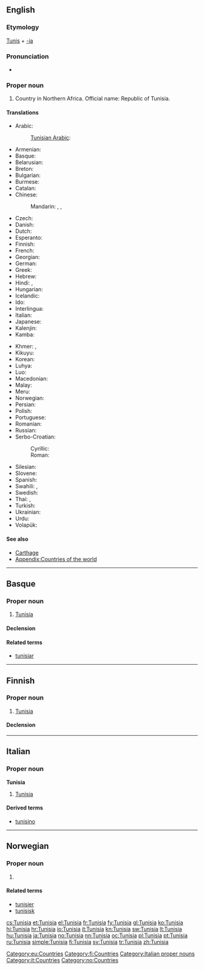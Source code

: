 {{also|Tunísia}}
==English==
{{wikipedia}}

===Etymology===
[[Tunis]] + [[-ia]]

===Pronunciation===
* {{audio|En-us-Tunisia.ogg|Audio (US)}}
*: {{rhymes|iʒə}}

===Proper noun===
{{en-proper noun}}

# Country in Northern Africa. Official name: Republic of Tunisia.

====Translations====
{{trans-top|Republic of Tunisia}}
* Arabic: {{t+|ar|تونس|m|tr=tuunis}}
*: [[Tunisian Arabic]]: {{tø|aeb|تونس|f|alt=تُونِسْ|tr=tūnis|sc=Arab}}
* Armenian: {{t-|hy|Թունիս|tr=T'unis}}
* Basque: {{t-|eu|Tunisia}}
* Belarusian: {{t-|be|Туніс|m|tr=Tunís|sc=Cyrl}}
* Breton: {{t-|br|Tunizia}}
* Bulgarian: {{t-|bg|Тунис|m|tr=Tunís|sc=Cyrl}}
* Burmese: {{t-|my|တူနီးရှားနိုင်ငံ|sc=Mymr}}
* Catalan: {{t+|ca|Tunísia|f}}
* Chinese:
*: Mandarin: {{t-|cmn|突尼斯|tr=Tūnísī|sc=Hani}}, {{t|cmn|突尼西亞|sc=Hani}}, {{t|cmn|突尼西亚|tr=Tūníxīyà|sc=Hani}}
* Czech: {{t+|cs|Tunisko|n}}
* Danish: {{t+|da|Tunesien}}
* Dutch: {{t+|nl|Tunesië}}
* Esperanto: {{t-|eo|Tunizio}}
* Finnish: {{t+|fi|Tunisia}}
* French: {{t+|fr|Tunisie|f}}
* Georgian: {{t-|ka|ტუნისი|tr=tunisi|sc=Geor}}
* German: {{t+|de|Tunesien|n}}
* Greek: {{t+|el|Τυνησία|f}}
* Hebrew: {{t-|he|תוניסיה|sc=Hebr}}
* Hindi: {{t+|hi|ट्यूनिशिया|m|tr=ṭyūniśiyā|sc=Deva}}, {{t-|hi|तूनिस|tr=tūnis|sc=Deva}}
* Hungarian: {{t+|hu|Tunézia}}
* Icelandic: {{t+|is|Túnis|n}}
* Ido: {{t+|io|Tunizia}}
* Interlingua: {{t-|ia|Tunisia}}
* Italian: {{t+|it|Tunisia|f}}
* Japanese: {{t+|ja|チュニジア|tr=Chunijia}}
* Kalenjin: {{tø|kln|Tunisia}}
* Kamba: {{tø|kam|Tunisia}}
{{trans-mid}}
* Khmer: {{t-|km|ប្រទេសទុយណេស៊ី|tr=prɑteih tuynesii|sc=Khmr}}, {{t-|km|ទុយណេស៊ី|tr=tuynesii|sc=Khmr}}
* Kikuyu: {{tø|ki|Tunisia}}
* Korean: {{t+|ko|튀니지|tr=Twiniji|sc=Kore}}
* Luhya: {{tø|luy|Tunisia}}
* Luo: {{tø|luo|Tunisia}}
* Macedonian: {{t-|mk|Тунис|m|tr=Túnis}}
* Malay: {{t-|ms|Tunisia}}
* Meru: {{tø|mer|Tunisia}}
* Norwegian: {{t+|no|Tunisia}}
* Persian: {{t-|fa|تونس|tr=Tunes|sc=fa-Arab}}
* Polish: {{t+|pl|Tunezja}}
* Portuguese: {{t+|pt|Tunísia}}
* Romanian: {{t-|ro|Tunisia|f}}
* Russian: {{t+|ru|Тунис|m|tr=Tunís}}
* Serbo-Croatian:
*: Cyrillic: {{t-|sh|Ту̀нис|m|sc=Cyrl}}
*: Roman: {{t-|sh|Tùnis|m}}
* Silesian: {{tø|szl|Tůnezyjo|f}}
* Slovene: {{t-|sl|Tunízija|f}}
* Spanish: {{t+|es|Túnez}}
* Swahili: {{t+|sw|Tunisia}}, {{t-|sw|Utunisi}}
* Swedish: {{t+|sv|Tunisien}}
* Thai: {{t-|th|ประเทศตูนิเซีย|tr=bpràtêt dtoonísia|sc=Thai}}, {{t+|th|ตูนิเซีย|tr=dtoonísia|sc=Thai}}
* Turkish: {{t+|tr|Tunus}}
* Ukrainian: {{t+|uk|Туніс|m|tr=Tunís|sc=Cyrl}}
* Urdu: {{t-|ur|تونس|tr=tūnis|sc=ur-Arab}}
* Volapük: {{t+|vo|Tünisän}}
{{trans-bottom}}

====See also====
* [[Carthage]]
* [[Appendix:Countries of the world]]

----

==Basque==
{{wikipedia|lang=eu}}

===Proper noun===
{{head|eu|proper noun}}

# [[#English|Tunisia]]

====Declension====
{{eu-decl-prop inanim noun-a|AWW=Tunisi|a=1}}

====Related terms====
* [[tunisiar]]

[[Category:eu:Countries]]

----

==Finnish==
{{wikipedia|lang=fi}}

===Proper noun===
{{fi-proper noun}}

# [[#English|Tunisia]]

====Declension====
{{fi-decl-kulkija|Tunisi|nopl=1}}

[[Category:fi:Countries]]

----

==Italian==
{{wikipedia|lang=it}}

===Proper noun===
'''Tunisia''' {{f}}

# [[#English|Tunisia]]

====Derived terms====
* [[tunisino]]

[[Category:Italian proper nouns]]
[[Category:it:Countries]]

----

==Norwegian==

===Proper noun===
{{no-proper noun}}

# {{l|en|Tunisia}}

====Related terms====
* [[tunisier]]
* [[tunisisk]]

[[Category:no:Countries]]

[[cs:Tunisia]]
[[et:Tunisia]]
[[el:Tunisia]]
[[fr:Tunisia]]
[[fy:Tunisia]]
[[gl:Tunisia]]
[[ko:Tunisia]]
[[hi:Tunisia]]
[[hr:Tunisia]]
[[io:Tunisia]]
[[it:Tunisia]]
[[kn:Tunisia]]
[[sw:Tunisia]]
[[lt:Tunisia]]
[[hu:Tunisia]]
[[ja:Tunisia]]
[[no:Tunisia]]
[[nn:Tunisia]]
[[oc:Tunisia]]
[[pl:Tunisia]]
[[pt:Tunisia]]
[[ru:Tunisia]]
[[simple:Tunisia]]
[[fi:Tunisia]]
[[sv:Tunisia]]
[[tr:Tunisia]]
[[zh:Tunisia]]